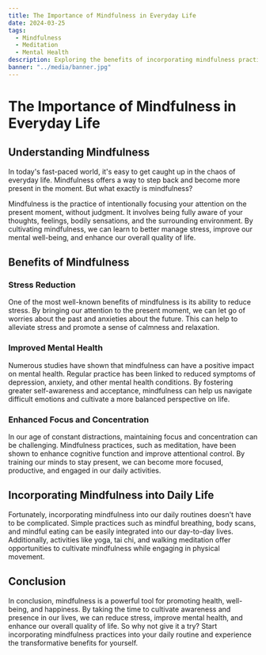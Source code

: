 ```yaml
---
title: The Importance of Mindfulness in Everyday Life
date: 2024-03-25
tags:
  - Mindfulness
  - Meditation
  - Mental Health
description: Exploring the benefits of incorporating mindfulness practices into daily routines.
banner: "../media/banner.jpg"
---
```


# The Importance of Mindfulness in Everyday Life

## Understanding Mindfulness

In today's fast-paced world, it's easy to get caught up in the chaos of everyday life. Mindfulness offers a way to step back and become more present in the moment. But what exactly is mindfulness?

Mindfulness is the practice of intentionally focusing your attention on the present moment, without judgment. It involves being fully aware of your thoughts, feelings, bodily sensations, and the surrounding environment. By cultivating mindfulness, we can learn to better manage stress, improve our mental well-being, and enhance our overall quality of life.

## Benefits of Mindfulness

### Stress Reduction

One of the most well-known benefits of mindfulness is its ability to reduce stress. By bringing our attention to the present moment, we can let go of worries about the past and anxieties about the future. This can help to alleviate stress and promote a sense of calmness and relaxation.

### Improved Mental Health

Numerous studies have shown that mindfulness can have a positive impact on mental health. Regular practice has been linked to reduced symptoms of depression, anxiety, and other mental health conditions. By fostering greater self-awareness and acceptance, mindfulness can help us navigate difficult emotions and cultivate a more balanced perspective on life.

### Enhanced Focus and Concentration

In our age of constant distractions, maintaining focus and concentration can be challenging. Mindfulness practices, such as meditation, have been shown to enhance cognitive function and improve attentional control. By training our minds to stay present, we can become more focused, productive, and engaged in our daily activities.

## Incorporating Mindfulness into Daily Life

Fortunately, incorporating mindfulness into our daily routines doesn't have to be complicated. Simple practices such as mindful breathing, body scans, and mindful eating can be easily integrated into our day-to-day lives. Additionally, activities like yoga, tai chi, and walking meditation offer opportunities to cultivate mindfulness while engaging in physical movement.

## Conclusion

In conclusion, mindfulness is a powerful tool for promoting health, well-being, and happiness. By taking the time to cultivate awareness and presence in our lives, we can reduce stress, improve mental health, and enhance our overall quality of life. So why not give it a try? Start incorporating mindfulness practices into your daily routine and experience the transformative benefits for yourself.
